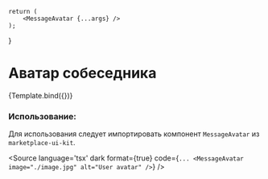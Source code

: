 
<Meta title="Chat/Message/MessageAvatar" component={MessageAvatar} />


    return (
        <MessageAvatar {...args} />
    );
}

# Аватар собеседника

<Canvas isColumn>
    <Story name="Base" args={{image: ImageSrc, alt: "John"}}>
        {Template.bind({})}
    </Story>
</Canvas>

<ArgsTable of={MessageAvatar} />

### Использование:
Для использования следует импортировать компонент `MessageAvatar` из `marketplace-ui-kit`.

<Source
    language='tsx'
    dark
    format={true}
    code={`
        ...
        <MessageAvatar image="./image.jpg" alt="User avatar" />
  `}
/>
